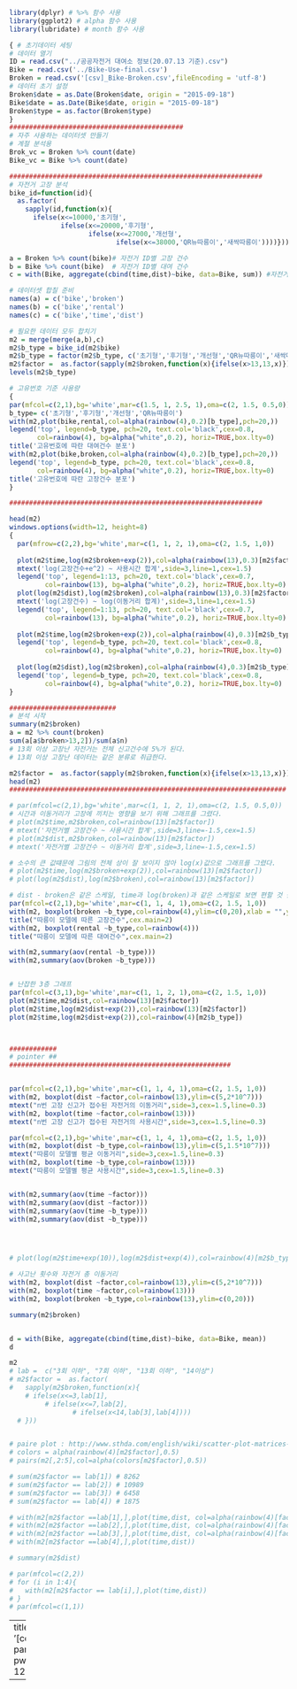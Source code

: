 
```r
library(dplyr) # %>% 함수 사용
library(ggplot2) # alpha 함수 사용
library(lubridate) # month 함수 사용

{ # 초기데이터 세팅
# 데이터 열기  
ID = read.csv("../공공자전거 대여소 정보(20.07.13 기준).csv")
Bike = read.csv('../Bike-Use-final.csv')
Broken = read.csv('[csv]_Bike-Broken.csv',fileEncoding = 'utf-8')
# 데이터 초기 설정
Broken$date = as.Date(Broken$date, origin = "2015-09-18") 
Bike$date = as.Date(Bike$date, origin = "2015-09-18") 
Broken$type = as.factor(Broken$type)
}
############################################
# 자주 사용하는 데이터셋 만들기
# 계절 분석용
Brok_vc = Broken %>% count(date)
Bike_vc = Bike %>% count(date)

################################################################
# 자전거 고장 분석
bike_id=function(id){
  as.factor(
    sapply(id,function(x){
      ifelse(x<=10000,'초기형',
             ifelse(x<=20000,'후기형',
                    ifelse(x<=27000,'개선형',
                           ifelse(x<=38000,'QR뉴따릉이','새싹따릉이'))))}))}

a = Broken %>% count(bike)# 자전거 ID별 고장 건수
b = Bike %>% count(bike)  # 자전거 ID별 대여 건수
c = with(Bike, aggregate(cbind(time,dist)~bike, data=Bike, sum)) #자전거ID별 사용 시간, 이동거리 총합

# 데이터셋 합칠 준비
names(a) = c('bike','broken') 
names(b) = c('bike','rental')  
names(c) = c('bike','time','dist')

# 필요한 데이터 모두 합치기
m2 = merge(merge(a,b),c) 
m2$b_type = bike_id(m2$bike)
m2$b_type = factor(m2$b_type, c('초기형','후기형','개선형','QR뉴따릉이','새싹따릉이'))
m2$factor =  as.factor(sapply(m2$broken,function(x){ifelse(x>13,13,x)}))
levels(m2$b_type)

# 고유번호 기준 사용량
{
par(mfcol=c(2,1),bg='white',mar=c(1.5, 1, 2.5, 1),oma=c(2, 1.5, 0.5,0))
b_type= c('초기형','후기형','개선형','QR뉴따릉이')
with(m2,plot(bike,rental,col=alpha(rainbow(4),0.2)[b_type],pch=20,))
legend('top', legend=b_type, pch=20, text.col='black',cex=0.8,
       col=rainbow(4), bg=alpha("white",0.2), horiz=TRUE,box.lty=0)
title('고유번호에 따란 대여건수 분포')
with(m2,plot(bike,broken,col=alpha(rainbow(4),0.2)[b_type],pch=20,))
legend('top', legend=b_type, pch=20, text.col='black',cex=0.8,
       col=rainbow(4), bg=alpha("white",0.2), horiz=TRUE,box.lty=0)
title('고유번호에 따란 고장건수 분포')
}

################################################################

head(m2)
windows.options(width=12, height=8)
{
  par(mfrow=c(2,2),bg='white',mar=c(1, 1, 2, 1),oma=c(2, 1.5, 1,0))
  
  plot(m2$time,log(m2$broken+exp(2)),col=alpha(rainbow(13),0.3)[m2$factor], pch=20)
  mtext('log(고장건수+e^2) ~ 사용시간 합계',side=3,line=1,cex=1.5)
  legend('top', legend=1:13, pch=20, text.col='black',cex=0.7,
         col=rainbow(13), bg=alpha("white",0.2), horiz=TRUE,box.lty=0)
  plot(log(m2$dist),log(m2$broken),col=alpha(rainbow(13),0.3)[m2$factor], pch=20,xlim=c(5,20))
  mtext('log(고장건수) ~ log(이동거리 합계)',side=3,line=1,cex=1.5)
  legend('top', legend=1:13, pch=20, text.col='black',cex=0.7,
         col=rainbow(13), bg=alpha("white",0.2), horiz=TRUE,box.lty=0)
  
  plot(m2$time,log(m2$broken+exp(2)),col=alpha(rainbow(4),0.3)[m2$b_type], pch=20)
  legend('top', legend=b_type, pch=20, text.col='black',cex=0.8,
         col=rainbow(4), bg=alpha("white",0.2), horiz=TRUE,box.lty=0)
  
  plot(log(m2$dist),log(m2$broken),col=alpha(rainbow(4),0.3)[m2$b_type], pch=20,xlim=c(5,20))
  legend('top', legend=b_type, pch=20, text.col='black',cex=0.8,
         col=rainbow(4), bg=alpha("white",0.2), horiz=TRUE,box.lty=0)
}

###########################
# 분석 시작
summary(m2$broken)
a = m2 %>% count(broken)
sum(a[a$broken>13,2])/sum(a$n)
# 13회 이상 고장난 자전거는 전체 신고건수에 5%가 된다. 
# 13회 이상 고장난 데이터는 같은 분류로 취급한다. 

m2$factor =  as.factor(sapply(m2$broken,function(x){ifelse(x>13,13,x)})  )
head(m2)
######################################################################

# par(mfcol=c(2,1),bg='white',mar=c(1, 1, 2, 1),oma=c(2, 1.5, 0.5,0))
# 시간과 이동거리가 고장에 끼치는 영향을 보기 위해 그래프를 그렸다.
# plot(m2$time,m2$broken,col=rainbow(13)[m2$factor])
# mtext('자전거별 고장건수 ~ 사용시간 합계',side=3,line=-1.5,cex=1.5)
# plot(m2$dist,m2$broken,col=rainbow(13)[m2$factor])
# mtext('자전거별 고장건수 ~ 이동거리 합계',side=3,line=-1.5,cex=1.5)

# 소수의 큰 값떄문에 그림의 전체 상이 잘 보이지 않아 log(x)값으로 그래프를 그렸다.
# plot(m2$time,log(m2$broken+exp(2)),col=rainbow(13)[m2$factor])
# plot(log(m2$dist),log(m2$broken),col=rainbow(13)[m2$factor])

# dist - broken은 같은 스케일, time과 log(broken)과 같은 스케일로 보면 편할 것 같다.
par(mfcol=c(2,1),bg='white',mar=c(1, 1, 4, 1),oma=c(2, 1.5, 1,0))
with(m2, boxplot(broken ~b_type,col=rainbow(4),ylim=c(0,20),xlab = "",ylab = ""))
title("따릉이 모델에 따른 고장건수",cex.main=2)
with(m2, boxplot(rental ~b_type,col=rainbow(4)))
title("따릉이 모델에 따른 대여건수",cex.main=2)

with(m2,summary(aov(rental ~b_type)))
with(m2,summary(aov(broken ~b_type)))


# 난잡한 3층 그래프
par(mfcol=c(3,1),bg='white',mar=c(1, 1, 2, 1),oma=c(2, 1.5, 1,0))
plot(m2$time,m2$dist,col=rainbow(13)[m2$factor])
plot(m2$time,log(m2$dist+exp(2)),col=rainbow(13)[m2$factor])
plot(m2$time,log(m2$dist+exp(2)),col=rainbow(4)[m2$b_type])



############
# pointer ##
########################################################


par(mfcol=c(2,1),bg='white',mar=c(1, 1, 4, 1),oma=c(2, 1.5, 1,0))
with(m2, boxplot(dist ~factor,col=rainbow(13),ylim=c(5,2*10^7))) 
mtext("n번 고장 신고가 접수된 자전거의 이동거리",side=3,cex=1.5,line=0.3)
with(m2, boxplot(time ~factor,col=rainbow(13)))
mtext("n번 고장 신고가 접수된 자전거의 사용시간",side=3,cex=1.5,line=0.3)

par(mfcol=c(2,1),bg='white',mar=c(1, 1, 4, 1),oma=c(2, 1.5, 1,0))
with(m2, boxplot(dist ~b_type,col=rainbow(13),ylim=c(5,1.5*10^7))) 
mtext("따릉이 모델별 평균 이동거리",side=3,cex=1.5,line=0.3)
with(m2, boxplot(time ~b_type,col=rainbow(13)))
mtext("따릉이 모델별 평균 사용시간",side=3,cex=1.5,line=0.3)


with(m2,summary(aov(time ~factor)))
with(m2,summary(aov(dist ~factor)))
with(m2,summary(aov(time ~b_type)))
with(m2,summary(aov(dist ~b_type)))




# plot(log(m2$time+exp(10)),log(m2$dist+exp(4)),col=rainbow(4)[m2$b_type])

# 사고난 횟수와 자전거 총 이동거리 
with(m2, boxplot(dist ~factor,col=rainbow(13),ylim=c(5,2*10^7))) 
with(m2, boxplot(time ~factor,col=rainbow(13)))
with(m2, boxplot(broken ~b_type,col=rainbow(13),ylim=c(0,20)))

summary(m2$broken)


d = with(Bike, aggregate(cbind(time,dist)~bike, data=Bike, mean)) 
d

m2
# lab =  c("3회 이하", "7회 이하", "13회 이하", "14이상")
# m2$factor =  as.factor(
#   sapply(m2$broken,function(x){
    # ifelse(x<=3,lab[1],
         # ifelse(x<=7,lab[2],
                # ifelse(x<14,lab[3],lab[4])))
  # }))


# paire plot : http://www.sthda.com/english/wiki/scatter-plot-matrices-r-base-graphs
# colors = alpha(rainbow(4)[m2$factor],0.5)
# pairs(m2[,2:5],col=alpha(colors[m2$factor],0.5))

# sum(m2$factor == lab[1]) # 8262
# sum(m2$factor == lab[2]) # 10989
# sum(m2$factor == lab[3]) # 6458
# sum(m2$factor == lab[4]) # 1875

# with(m2[m2$factor ==lab[1],],plot(time,dist, col=alpha(rainbow(4)[factor],0.5)))
# with(m2[m2$factor ==lab[2],],plot(time,dist, col=alpha(rainbow(4)[factor],0.5)))
# with(m2[m2$factor ==lab[3],],plot(time,dist, col=alpha(rainbow(4)[factor],0.5)))
# with(m2[m2$factor ==lab[4],],plot(time,dist))

# summary(m2$dist)

# par(mfcol=c(2,2))
# for (i in 1:4){
#   with(m2[m2$factor == lab[i],],plot(time,dist))
# }
# par(mfcol=c(1,1))
```



---
title: '[code]_2_data_analisys-part2.R'
author: pwb1128
date: '2020-12-22'

---
